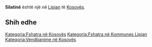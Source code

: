 {{Fshat në 
 | Emri                = Silatinë
 | EmriAlt                = 
 | NAME_SHORT_FORM=      
 | NAME_GENERIC=      
 | NAME_SORT_NAME_RO=      SILATINE
 | FULL_NAME_RO = Silatinë
 | FULL_NAME_ND_RO=Silatine
 | SORT_NAME_RG=SILATINE
 | FULL_NAME_RG=Silatinë
 | FULL_NAME_ND_RG=Silatine
 | SRP_NAME_SHORT_FORM=      
 | SRP_NAME_GENERIC=      
 | SRP_NAME_SORT_NAME_RO=      
 | SRP_FULL_NAME_RO = 
 | SRP_FULL_NAME_ND_RO=
 | SRP_SORT_NAME_RG=
 | SRP_FULL_NAME_RG=
 | SRP_FULL_NAME_ND_RG=
 | Emri (Rasa dhanore) = 
 | Figura              = 
 | Shteti              = Kosovo
 | Komuna              = Lipjan
 | Kodi postar         = 
 | Sipërfaqja          = 

 | Popullsia           = 

 | Regj. i popullsisë  = 
 | Dend. e popullsisë  = 
 | Faqja zyrtare       = 
 <!--- Koordinatat ----> 
 | Gjerësia            = 43.047222
 | Gjatësia            = 20.832222
 | Lartësia            = 
}}
'''Silatinë''' është një [[]] në [[Lipjan]] të [[Kosovës]].

<!-- == Gjeografia == -->
<!-- == Historia == -->
<!-- == Demografia == -->
== Shih edhe ==
{{Komuna Lipjan}}
{{Kosovo-Administrata-Cung}}

[[Kategoria:Fshatra në Kosovës]]
[[Kategoria:Fshatra në Kommunes Lipjan]]
[[Kategoria:Vendbanime në Kosovës]]